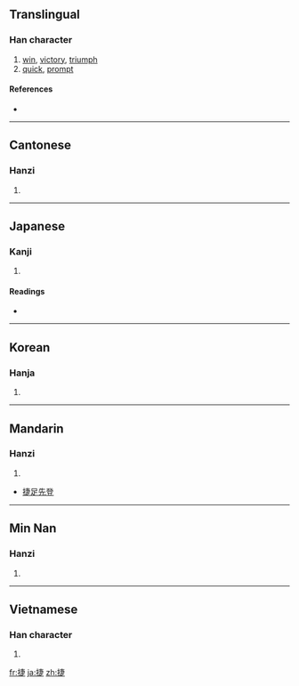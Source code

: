 ==Translingual==

===Han character===
{{Han char|rn=64|rad=手|as=08|sn=11|four=5508<sub>1</sub>|canj=手十中人 (QJLO)}}

# [[win]], [[victory]], [[triumph]]
# [[quick]], [[prompt]]

====References====
* {{Han ref|kx=0435.240|dkj=12216|dj=0785.080|hdz=31894.020|uh=6377|ud=25463|bh=B1B6|bd=45494}}

----

==Cantonese==

===Hanzi===
{{yue-hanzi|jyut=|y=jit6}}

# {{defn|Cantonese|sort=手08}}

----

==Japanese==

===Kanji===
{{ja-kanji|grade=|rs=手08}}

# {{defn|Japanese|sort=手08}}

====Readings====
* {{ja-readings|on=[[しょう]] (shō), [[そう]] (sō)|kun=[[かつ]] (katsu), [[はやい]] (hayai)}}

----

==Korean==

===Hanja===
{{ko-hanja|hangeul=첩|eumhun=|rv=cheop|mr=ch'ŏp|y=chep}}

# {{defn|Korean|sort=手08}}

----

==Mandarin==

===Hanzi===
{{cmn-hanzi|pin=[[jié]] ([[jie2]])|wg=chieh<sup>2</sup>}}

# {{defn|Mandarin|sort=手08}}

* [[捷足先登]]

----

==Min Nan==

===Hanzi===
{{nan-hanzi|poj=<font face="Lucida Sans Unicode">chia̍t (chiat<sup>8</sup>), chia̍p (chiap<sup>8</sup>)</font>}}

# {{defn|Min Nan}}

----

==Vietnamese==

===Han character===
{{vi-hantu|[[tiệp]], [[tẹp]]|rs=手08}}

# {{defn|Vietnamese|sort=手08}}

[[fr:捷]]
[[ja:捷]]
[[zh:捷]]